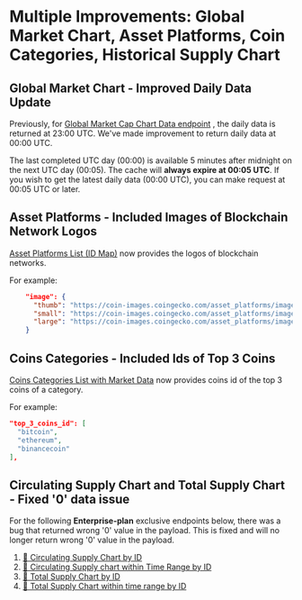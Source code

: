 # Multiple Improvements: Global Market Chart, Asset Platforms, Coin Categories, Historical Supply Chart

## Global Market Chart - Improved Daily Data Update

Previously, for [Global Market Cap Chart Data endpoint](https://docs.coingecko.com/reference/global-market-cap-chart) , the daily data is returned at 23:00 UTC. We've made improvement to return daily data at 00:00 UTC. 

The last completed UTC day (00:00) is available 5 minutes after midnight on the next UTC day (00:05). The cache will **always expire at 00:05 UTC**. If you wish to get the latest daily data (00:00 UTC), you can make request at 00:05 UTC or later.

## Asset Platforms - Included Images of Blockchain Network Logos

[Asset Platforms List (ID Map)](/reference/asset-platforms-list) now provides the logos of blockchain networks. 

For example:

```json
    "image": {
      "thumb": "https://coin-images.coingecko.com/asset_platforms/images/93/thumb/AN_logomark.png?1706606703",
      "small": "https://coin-images.coingecko.com/asset_platforms/images/93/small/AN_logomark.png?1706606703",
      "large": "https://coin-images.coingecko.com/asset_platforms/images/93/large/AN_logomark.png?1706606703"
    }
```

## Coins Categories - Included Ids of Top 3 Coins

[Coins Categories List with Market Data](/reference/coins-categories) now provides coins id of the top 3 coins of a category.

For example:

```json
"top_3_coins_id": [
  "bitcoin",
  "ethereum",
  "binancecoin"
],
```

## Circulating Supply Chart and Total Supply Chart - Fixed '0' data issue

For the following **Enterprise-plan** exclusive endpoints below, there was a bug that returned wrong '0' value in the payload. This is fixed and will no longer return wrong '0' value in the payload.

1. [👑 Circulating Supply Chart by ID](https://docs.coingecko.com/reference/coins-id-circulating-supply-chart)
2. [👑 Circulating Supply chart within Time Range by ID](https://docs.coingecko.com/reference/coins-id-circulating-supply-chart-range)
3. [👑 Total Supply Chart by ID](https://docs.coingecko.com/reference/coins-id-total-supply-chart)
4. [👑 Total Supply Chart within time range by ID](https://docs.coingecko.com/reference/coins-id-total-supply-chart-range)